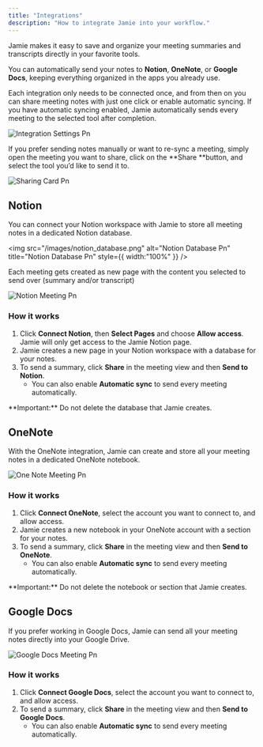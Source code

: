 ```yaml
---
title: "Integrations"
description: "How to integrate Jamie into your workflow."
---
```


Jamie makes it easy to save and organize your meeting summaries and transcripts directly in your favorite tools.

You can automatically send your notes to **Notion**, **OneNote**, or **Google Docs**, keeping everything organized in the apps you already use.

Each integration only needs to be connected once, and from then on you can share meeting notes with just one click or enable automatic syncing. If you have automatic syncing enabled, Jamie automatically sends every meeting to the selected tool after completion.

![Integration Settings Pn](/images/integration_settings.png)

If you prefer sending notes manually or want to re-sync a meeting, simply open the meeting you want to share, click on the \*\*Share \*\*button, and select the tool you’d like to send it to.

![Sharing Card Pn](/images/sharing_card.png)

## Notion

You can connect your Notion workspace with Jamie to store all meeting notes in a dedicated Notion database.

<img
  src="/images/notion_database.png"
  alt="Notion Database Pn"
  title="Notion Database Pn"
  style={{ width:"100%" }}
/>

Each meeting gets created as new page with the content you selected to send over (summary and/or transcript)

![Notion Meeting Pn](/images/notion_meeting.png)

### **How it works**

1. Click **Connect Notion**, then **Select Pages** and choose **Allow access**. Jamie will only get access to the Jamie Notion page.
2. Jamie creates a new page in your Notion workspace with a database for your notes.
3. To send a summary, click **Share** in the meeting view and then **Send to Notion**.
   - You can also enable **Automatic sync** to send every meeting automatically.

<Info>
  **Important:** Do not delete the database that Jamie creates.
</Info>

## OneNote

With the OneNote integration, Jamie can create and store all your meeting notes in a dedicated OneNote notebook.

![One Note Meeting Pn](/images/one_note_meeting.png)

### **How it works**

1. Click **Connect OneNote**, select the account you want to connect to, and allow access.
2. Jamie creates a new notebook in your OneNote account with a section for your notes.
3. To send a summary, click **Share** in the meeting view and then **Send to OneNote**.
   - You can also enable **Automatic sync** to send every meeting automatically.

<Info>
  **Important:** Do not delete the notebook or section that Jamie creates.
</Info>

## Google Docs

If you prefer working in Google Docs, Jamie can send all your meeting notes directly into your Google Drive.

![Google Docs Meeting Pn](/images/google_docs_meeting.png)

### **How it works**

1. Click **Connect Google Docs**, select the account you want to connect to, and allow access.
2. To send a summary, click **Share** in the meeting view and then **Send to Google Docs**.
   - You can also enable **Automatic sync** to send every meeting automatically.